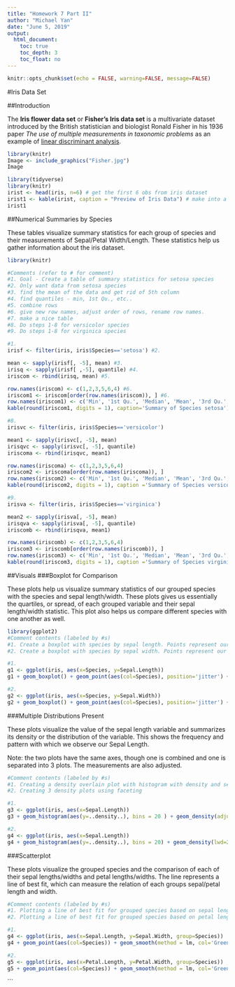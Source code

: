 ---
title: "Homework 7 Part II"
author: "Michael Yan"
date: "June 5, 2019"
output: 
  html_document:
    toc: true 
    toc_depth: 3
    toc_float: no
---

```{r setup, include=FALSE}
knitr::opts_chunk$set(echo = FALSE, warning=FALSE, message=FALSE)
```

#Iris Data Set

##Introduction

The **Iris flower data set** or **Fisher's Iris data set** is a multivariate dataset introduced by the British statistician and biologist Ronald Fisher in his 1936 paper *The use of multiple measurements in taxonomic problems* as an example of [linear discriminant analysis](https://en.wikipedia.org/wiki/Linear_discriminant_analysis).

```{r, out.width="200px"}
library(knitr)
Image <- include_graphics("Fisher.jpg")
Image
```

```{r Iris}
library(tidyverse)
library(knitr)
irist <- head(iris, n=6) # get the first 6 obs from iris dataset 
irist1 <- kable(irist, caption = "Preview of Iris Data") # make into a table
irist1
```

##Numerical Summaries by Species

These tables visualize summary statistics for each group of species and their measurements of Sepal/Petal Width/Length. These statistics help us gather information about the iris dataset. 

```{r function}
library(knitr)

#Comments (refer to # for comment)
#1. Goal - Create a table of summary statistics for setosa species
#2. Only want data from setosa species
#3. find the mean of the data and get rid of 5th column
#4. find quantiles - min, 1st Qu., etc..
#5. combine rows
#6. give new row names, adjust order of rows, rename row names. 
#7. make a nice table
#8. Do steps 1-8 for versicolor species
#9. Do steps 1-8 for virginica species

#1. 
irisf <- filter(iris, iris$Species=='setosa') #2. 

mean <- sapply(irisf[, -5], mean) #3.
irisq <- sapply(irisf[ ,-5], quantile) #4. 
iriscom <- rbind(irisq, mean) #5. 

row.names(iriscom) <- c(1,2,3,5,6,4) #6.
iriscom1 <- iriscom[order(row.names(iriscom)), ] #6.
row.names(iriscom1) <- c('Min', '1st Qu.', 'Median', 'Mean', '3rd Qu.', 'Max.') #6.
kable(round(iriscom1, digits = 1), caption='Summary of Species setosa') #7. 

#8. 
irisvc <- filter(iris, iris$Species=='versicolor')

mean1 <- sapply(irisvc[, -5], mean)
irisqvc <- sapply(irisvc[, -5], quantile)
iriscoma <- rbind(irisqvc, mean1)

row.names(iriscoma) <- c(1,2,3,5,6,4)
iriscom2 <- iriscoma[order(row.names(iriscoma)), ]
row.names(iriscom2) <- c('Min', '1st Qu.', 'Median', 'Mean', '3rd Qu.', 'Max.')
kable(round(iriscom2, digits = 1), caption ='Summary of Species versicolor')

#9.
irisva <- filter(iris, iris$Species=='virginica')

mean2 <- sapply(irisva[, -5], mean)
irisqva <- sapply(irisva[, -5], quantile)
iriscomb <- rbind(irisqva, mean1)

row.names(iriscomb) <- c(1,2,3,5,6,4)
iriscom3 <- iriscomb[order(row.names(iriscomb)), ]
row.names(iriscom3) <- c('Min', '1st Qu.', 'Median', 'Mean', '3rd Qu.', 'Max.')
kable(round(iriscom3, digits = 1), caption ='Summary of Species virginica')
```

##Visuals
###Boxplot for Comparison

These plots help us visualize summary statistics of our grouped species with the species and sepal length/width. These plots gives us essentially the quartiles, or spread, of each grouped variable and their sepal length/width statistic. This plot also helps us compare different species with one another as well. 

```{r visual}
library(ggplot2)
#Comment contents (labeled by #s)
#1. Create a boxplot with species by sepal length. Points represent our species
#2. Create a boxplot with species by sepal width. Points represent our species.

#1.
g1 <- ggplot(iris, aes(x=Species, y=Sepal.Length))
g1 + geom_boxplot() + geom_point(aes(col=Species), position='jitter') + labs(title='Boxplot for Sepal Length') 

#2.
g2 <- ggplot(iris, aes(x=Species, y=Sepal.Width))
g2 + geom_boxplot() + geom_point(aes(col=Species), position='jitter') + labs(title='Boxplot for Sepal Width') 

```

###Multiple Distributions Present

These plots visualize the value of the sepal length variable and summarizes its density or the distribution of the variable. This shows the frequency and pattern with which we observe our Sepal Length. 

Note: the two plots have the same axes, though one is combined and one is separated into 3 plots. The measurements are also adjusted. 

```{r barchart}
#Comment contents (labeled by #s)
#1. Creating a density overlain plot with histogram with density and sepal length
#2. Creating 3 density plots using faceting 

#1.
g3 <- ggplot(iris, aes(x=Sepal.Length))
g3 + geom_histogram(aes(y=..density..), bins = 20 ) + geom_density(adjust=0.4, lwd=3, col='red') + labs(y='Density', title='Histogram for Sepal Length')

#2.
g4 <- ggplot(iris, aes(x=Sepal.Length))
g4 + geom_histogram(aes(y=..density..), bins = 20) + geom_density(lwd=2, col='red') + facet_wrap( ~ Species) + labs(y='Density', title = 'Histogram for Sepal Length')

```

###Scatterplot

These plots visualize the grouped species and the comparison of each of their sepal lengths/widths and petal lengths/widths. The line represents a line of best fit, which can measure the relation of each groups sepal/petal length and width. 

```{r scatterplot}
#Comment contents (labeled by #s)
#1. Plotting a line of best fit for grouped species based on sepal length/width
#2. Plotting a line of best fit for grouped species based on petal length/width

#1. 
g4 <- ggplot(iris, aes(x=Sepal.Length, y=Sepal.Width, group=Species))
g4 + geom_point(aes(col=Species)) + geom_smooth(method = lm, col='Green') + labs(title='Sepal Length vs Sepal Width') 

#2. 
g5 <- ggplot(iris, aes(x=Petal.Length, y=Petal.Width, group=Species))
g5 + geom_point(aes(col=Species)) + geom_smooth(method = lm, col='Green') + labs(title = 'Petal Length vs Petal Width')

```

```